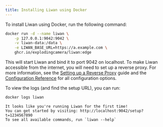 ```yaml
---
title: Installing Liwan using Docker
---
```


To install Liwan using Docker, run the following command:

```sh "127.0.0.1:9042" "https://a.example.com"
docker run -d --name liwan \
    -p 127.0.0.1:9042:9042 \
    -v liwan-data:/data \
    -e LIWAN_BASE_URL=https://a.example.com \
    ghcr.io/explodingcamera/liwan:edge
```

This will start Liwan and bind it to port 9042 on localhost. To make Liwan accessible from the internet,
you will need to set up a reverse proxy. For more information, see the [Setting up a Reverse Proxy](/guides/reverse-proxy) guide and the [Configuration Reference](/reference/configuration) for all configuration options.

To view the logs (and find the setup URL), you can run:

```bash title="liwan"
docker logs liwan
```

```plaintext "http://localhost:9042/setup?t=1234567890" "liwan --help"
It looks like you're running Liwan for the first time!
You can get started by visiting: http://localhost:9042/setup?t=1234567890
To see all available commands, run `liwan --help`
```
